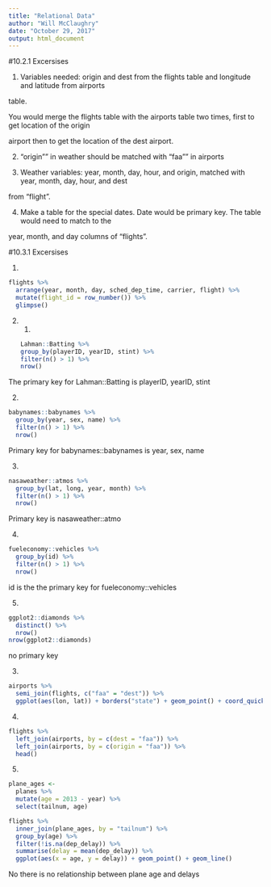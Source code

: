 ```yaml
---
title: "Relational Data"
author: "Will McClaughry"
date: "October 29, 2017"
output: html_document
---
```


#10.2.1 Excersises

1. Variables needed: origin and dest from the flights table and longitude and latitude from airports 

table.

You would merge the flights table with the airports table two times, first to get location of the origin

airport then to get the location of the dest airport.

2. "origin"" in weather should be matched with "faa"" in airports

3. Weather variables: year, month, day, hour, and origin, matched with year, month, day, hour, and dest 

from "flight".

4. Make a table for the special dates. Date would be primary key. The table would need to match to the 

year, month, and day columns of "flights".

#10.3.1 Excersises

1.
```r
flights %>% 
  arrange(year, month, day, sched_dep_time, carrier, flight) %>%
  mutate(flight_id = row_number()) %>%
  glimpse()
```

2.

  1.
```r
Lahman::Batting %>%
  group_by(playerID, yearID, stint) %>%
  filter(n() > 1) %>%
  nrow()
```
  
The primary key for Lahman::Batting is playerID, yearID, stint
  
  2. 
```r
babynames::babynames %>%
  group_by(year, sex, name) %>%
  filter(n() > 1) %>%
  nrow()
```
  
Primary key for babynames::babynames is year, sex, name

  3.
```r
nasaweather::atmos %>%
  group_by(lat, long, year, month) %>%
  filter(n() > 1) %>%
  nrow()
```
  Primary key is nasaweather::atmo
  
  4.
```r
fueleconomy::vehicles %>%
  group_by(id) %>%
  filter(n() > 1) %>%
  nrow()
```
  id is the the primary key for fueleconomy::vehicles
  
  5. 
```r
ggplot2::diamonds %>%
  distinct() %>% 
  nrow()
nrow(ggplot2::diamonds)
```
  no primary key
  
3.
```r
airports %>%
  semi_join(flights, c("faa" = "dest")) %>%
  ggplot(aes(lon, lat)) + borders("state") + geom_point() + coord_quickmap()
```

4. 
```r
flights %>%
  left_join(airports, by = c(dest = "faa")) %>%
  left_join(airports, by = c(origin = "faa")) %>%
  head()
```

5.
```r
plane_ages <- 
  planes %>%
  mutate(age = 2013 - year) %>%
  select(tailnum, age)

flights %>%
  inner_join(plane_ages, by = "tailnum") %>%
  group_by(age) %>%
  filter(!is.na(dep_delay)) %>%
  summarise(delay = mean(dep_delay)) %>%
  ggplot(aes(x = age, y = delay)) + geom_point() + geom_line()
```

No there is no relationship between plane age and delays
